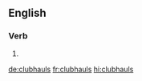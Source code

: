 ==English==

===Verb===
{{head|en|verb form}}

# {{en-third-person singular of|clubhaul}}

[[de:clubhauls]]
[[fr:clubhauls]]
[[hi:clubhauls]]